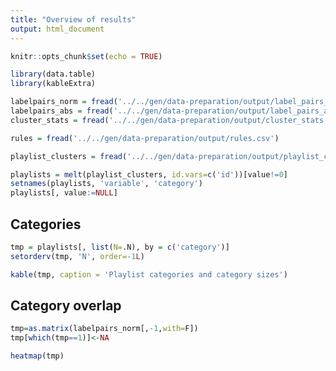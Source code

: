```yaml
---
title: "Overview of results"
output: html_document
---
```


```r
knitr::opts_chunk$set(echo = TRUE)

library(data.table)
library(kableExtra)

labelpairs_norm = fread('../../gen/data-preparation/output/label_pairs_norm.csv')
labelpairs_abs = fread('../../gen/data-preparation/output/label_pairs_abs.csv')
cluster_stats = fread('../../gen/data-preparation/output/cluster_stats.csv')[,V1:=NULL]

rules = fread('../../gen/data-preparation/output/rules.csv')

playlist_clusters = fread('../../gen/data-preparation/output/playlist_clusters.csv')

playlists = melt(playlist_clusters, id.vars=c('id'))[value!=0]
setnames(playlists, 'variable', 'category')
playlists[, value:=NULL]

```

## Categories

```r

tmp = playlists[, list(N=.N), by = c('category')]
setorderv(tmp, 'N', order=-1L)

kable(tmp, caption = 'Playlist categories and category sizes')

```

## Category overlap

```r
tmp=as.matrix(labelpairs_norm[,-1,with=F])
tmp[which(tmp==1)]<-NA

heatmap(tmp)

```
